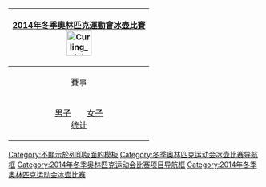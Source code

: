 {| style="float:right; clear:right; padding:0.3em; margin-left:15px; border:1px solid #B8C7D9; background:#f5faff; font-size:90%; line-height:1.5em"
|- style="background:#cedff2;"
![[2014年冬季奧林匹克運動會冰壺比賽]]<br/>[[Image:Curling pictogram.svg|50px]]
|- style="background:#deeaf6;"
|align=center|賽事
|-
|align=center|[[2014年冬季奧林匹克運動會男子冰壺比賽|男子]]&emsp;&emsp;[[2014年冬季奧林匹克運動會女子冰壺比賽|女子]]<br>[[2014年冬季奥林匹克运动会冰壶比赛－统计|统计]]
|}<noinclude>
[[Category:不顯示於列印版面的模板]]
[[Category:冬季奥林匹克运动会冰壶比赛导航框]]
[[Category:2014年冬季奥林匹克运动会比赛项目导航框]]
[[Category:2014年冬季奥林匹克运动会冰壶比赛]]
</noinclude>
